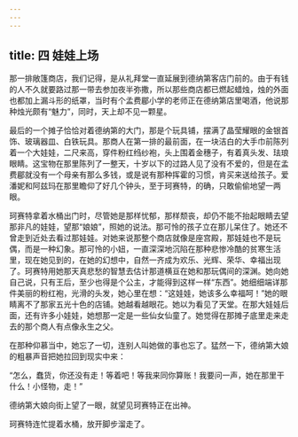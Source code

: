 ```yaml
---
---
---
```

title: 四 娃娃上场
---




那一排敞篷商店，我们记得，是从礼拜堂一直延展到德纳第客店门前的。由于有钱的人不久就要路过那一带去参加夜半弥撒，所以那些商店都已燃起蜡烛，烛的外面也都加上漏斗形的纸罩，当时有个孟费郿小学的老师正在德纳第店里喝酒，他说那种烛光颇有“魅力”，同时，天上却不见一颗星。

最后的一个摊子恰恰对着德纳第的大门，那是个玩具铺，摆满了晶莹耀眼的金银首饰、玻璃器皿、白铁玩具。那商人在第一排的最前面，在一块洁白的大手巾前陈列着一个大娃娃，二尺来高，穿件粉红绉纱袍，头上围着金穗子，有着真头发、珐琅眼睛。这宝物在那里陈列了一整天，十岁以下的过路人见了没有不爱的，但是在孟费郿就没有一个母亲有那么多钱，或是说有那种挥霍的习惯，肯买来送给孩子。爱潘妮和阿兹玛在那里瞻仰了好几个钟头，至于珂赛特，的确，只敢偷偷地望一两眼。

珂赛特拿着水桶出门时，尽管她是那样忧郁，那样颓丧，却仍不能不抬起眼睛去望那非凡的娃娃，望那“娘娘”，照她的说法。那可怜的孩子立在那儿呆住了。她还不曾走到近处去看过那娃娃。对她来说那整个商店就像是座宫殿，那娃娃也不是玩偶，而是一种幻象。那可怜的小妞，一直深深地沉陷在那种悲惨冷酷的贫寒生活里，现在她见到的，在她的幻想中，自然一齐成为欢乐、光辉、荣华、幸福出现了。珂赛特用她那天真悲愁的智慧去估计那道横亘在她和那玩偶间的深渊。她向她自己说，只有王后，至少也得是个公主，才能得到这样一样“东西”。她细细端详那件美丽的粉红袍，光滑的头发，她心里在想：“这娃娃，她该多么幸福呵！”她的眼睛离不了那家五光十色的店铺。她越看越眼花。她以为看见了天堂。在那大娃娃后面，还有许多小娃娃，她想那一定是一些仙女仙童了。她觉得在那摊子底里走来走去的那个商人有点像永生之父。

在那种仰慕当中，她忘了一切，连别人叫她做的事也忘了。猛然一下，德纳第大娘的粗暴声音把她拉回到现实中来：

“怎么，蠢货，你还没有走！等着吧！等我来同你算账！我要问一声，她在那里干什么！小怪物，走！”

德纳第大娘向街上望了一眼，就望见珂赛特正在出神。

珂赛特连忙提着水桶，放开脚步溜走了。